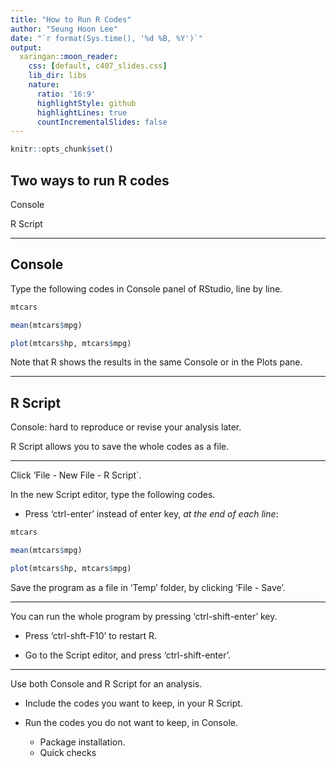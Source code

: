 ```yaml
---
title: "How to Run R Codes"
author: "Seung Hoon Lee"
date: "`r format(Sys.time(), '%d %B, %Y')`"
output:
  xaringan::moon_reader:
    css: [default, c407_slides.css]
    lib_dir: libs
    nature:
      ratio: '16:9'
      highlightStyle: github
      highlightLines: true
      countIncrementalSlides: false 
---
```


```r
knitr::opts_chunk$set()
```

## Two ways to run R codes

Console

R Script

---

## Console

Type the following codes in Console panel of RStudio, line by line.

```r
mtcars
```

```r
mean(mtcars$mpg)
```

```r
plot(mtcars$hp, mtcars$mpg)
```

Note that R shows the results in the same Console or in the Plots pane.

---

## R Script

Console: hard to reproduce or revise your analysis later. 

R Script allows you to save the whole codes as a file.

---

Click 'File - New File - R Script`.

In the new Script editor, type the following codes. 

- Press 'ctrl-enter' instead of enter key, *at the end of each line*:

```r
mtcars
```

```r
mean(mtcars$mpg)
```

```r
plot(mtcars$hp, mtcars$mpg)
```

Save the program as a file in 'Temp' folder, by clicking 'File - Save'.

---

You can run the whole program by pressing 'ctrl-shift-enter' key.

- Press 'ctrl-shft-F10' to restart R.

- Go to the Script editor, and press 'ctrl-shift-enter'.

---

Use both Console and R Script for an analysis.

- Include the codes you want to keep, in your R Script.

- Run the codes you do not want to keep, in Console.

    - Package installation.
    - Quick checks
    

